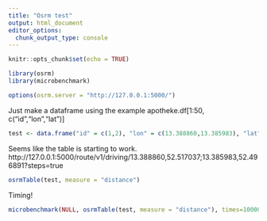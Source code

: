 ```yaml
---
title: "Osrm test"
output: html_document
editor_options: 
  chunk_output_type: console
---
```


```r
knitr::opts_chunk$set(echo = TRUE)
```

```r
library(osrm)
library(microbenchmark)
```

```r
options(osrm.server = "http://127.0.0.1:5000/")
```


Just make a dataframe using the example
apotheke.df[1:50, c("id","lon","lat")]
```r
test <- data.frame("id" = c(1,2), "lon" = c(13.388860,13.385983), "lat" =  c(52.517037,52.496891))
```

Seems like the table is starting to work.
http://127.0.0.1:5000/route/v1/driving/13.388860,52.517037;13.385983,52.496891?steps=true
```r
osrmTable(test, measure = "distance")
```

Timing!
```r
microbenchmark(NULL, osrmTable(test, measure = "distance"), times=10000L)
```

